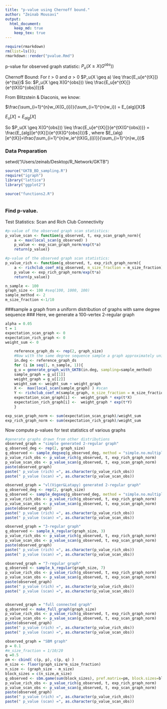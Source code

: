 ```yaml
---
title: "p-value using Chernoff bound."
author: "Zeinab Mousavi"
output: 
  html_document:
    keep_md: true
    keep_tex: true
---
```


```r
require(rmarkdown)
rm(list=ls()); 
rmarkdown::render("pvalue.Rmd") 
```



p-value for observed graph statistic: $P_u(X \geq X(G^{obs}))$ 

Chernoff Bound:
For $t>0$ and $a>0$ 
 $P_u(X \geq a) \leq \frac{E_u[e^{tX}]}{e^{ta}}$
So:
$P_u(X \geq X(G^{obs})) \leq \frac{E_u[e^{tX}]}{e^{tX(G^{obs})}}$

From Blitzstein & Diaconis, we know:

$\frac{\sum_{i=1}^{n}w_iX(G_{i})}{\sum_{i=1}^{n}w_i}) = E_{alg}[X]$

$E_{u}[X]=E_{alg}[X]$

So
$P_u(X \geq X(G^{obs})) \leq \frac{E_u[e^{tX}]}{e^{tX(G^{obs})}} = \frac{E_{alg}[e^{tX}]}{e^{tX(G^{obs})}}$ , where 
$E_{alg}[e^{tX}]=\frac{\sum_{i=1}^{n}w_ie^{tX(G_{i})}}{\sum_{i=1}^{n}w_i})$

### Data Preparation 

setwd("/Users/zeinab/Desktop/R_Network/GKTB")

```r
source("GKTB_BD_sampling.R")
require("igraph")
library("lattice")
library("ggplot2")

source("functions2.R")



```

### Find p-value.
Test Statistics: Scan and Rich Club Connectivity


```r

#p-value of the observed graph scan statistics:
p_value_scan <- function(g_observed, t, exp_scan_graph_norm){
    a <- max(local_scan(g_observed) )
    p_value <- exp_scan_graph_norm/exp(t*a)
    return(p_value)}

#p-value of the observed graph scan statistics:
p_value_rich <- function(g_observed, t, exp_rich_graph_norm){
    a <- richclub_coef_m(g_observed, m_size_fraction = m_size_fraction)[[1]] 
    p_value <- exp_rich_graph_norm/exp(t*a)
    return(p_value)}

n_sample <- 100 
graph_size <- 100 #seq(100, 1000, 100)
sample_method <- 2
m_size_fraction <-1/10
```


###sample a graph from a uniform distribution of graphs with same degree sequence
### Here, we generate a 100-vertex 2-regular graph

```r

alpha = 0.05
t = 1
expectation_scan_graph <- 0 
expectation_rich_graph <- 0 
weight_sum <- 0

    reference_graph_ds <- rep(2, graph_size)
    #Now with the same degree sequence sample a graph approximately uniformly
    in.deg <- reference_graph_ds
    for (i in seq(1, n_sample, 1)){
    g_u = generate_graph_with_GKTB(in.deg, sampling=sample_method)
    sample_graph = g_u[[1]] 
    weight_graph = g_u[[2]]
    weight_sum <- weight_sum + weight_graph 
    X <-  max(local_scan(sample_graph) ) #scan 
    Y <- richclub_coef_m(sample_graph, m_size_fraction = m_size_fraction)[[1]] 
    expectation_scan_graph[i] <-  weight_graph * exp(t*X)
    expectation_rich_graph[i] <-  weight_graph * exp(t*Y)
    }

exp_scan_graph_norm <- sum(expectation_scan_graph)/weight_sum
exp_rich_graph_norm <- sum(expectation_rich_graph)/weight_sum

```
Now compute p-values for test statistics of various graphs
```r
#generate graphs drawn from other distributions 
observed_graph = "simple generated 2-regular graph"
g_observed_deg <- rep(2, graph_size)
g_observed <- sample_degseq(g_observed_deg, method = "simple.no.multiple")
p_value_rich_obs <- p_value_rich(g_observed, t, exp_rich_graph_norm)
p_value_scan_obs <- p_value_scan(g_observed, t, exp_scan_graph_norm)
paste(observed_graph) 
paste(" p_value (rich) =", as.character(p_value_rich_obs))
paste(" p_value (scan) =", as.character(p_value_scan_obs))

observed_graph = "vl(Viger&Latapy) generated 2-regular graph"
g_observed_deg <- rep(2, graph_size)
g_observed <- sample_degseq(g_observed_deg, method = "simple.no.multiple")
p_value_rich_obs <- p_value_rich(g_observed, t, exp_rich_graph_norm)
p_value_scan_obs <- p_value_scan(g_observed, t, exp_scan_graph_norm)
paste(observed_graph) 
paste(" p_value (rich) =", as.character(p_value_rich_obs))
paste(" p_value (scan) =", as.character(p_value_scan_obs))

observed_graph = "3-regular graph" 
g_observed <- sample_k_regular(graph_size, 3) 
p_value_rich_obs <- p_value_rich(g_observed, t, exp_rich_graph_norm)
p_value_scan_obs <- p_value_scan(g_observed, t, exp_scan_graph_norm)
paste(observed_graph) 
paste(" p_value (rich) =", as.character(p_value_rich_obs))
paste(" p_value (scan) =", as.character(p_value_scan_obs))

observed_graph = "7-regular graph" 
g_observed <- sample_k_regular(graph_size, 7) 
p_value_rich_obs <- p_value_rich(g_observed, t, exp_rich_graph_norm)
p_value_scan_obs <- p_value_scan(g_observed, t, exp_scan_graph_norm)
paste(observed_graph) 
paste(" p_value (rich) =", as.character(p_value_rich_obs))
paste(" p_value (scan) =", as.character(p_value_scan_obs))


observed_graph = "full connected graph" 
g_observed <- make_full_graph(graph_size)
p_value_rich_obs <- p_value_rich(g_observed, t, exp_rich_graph_norm)
p_value_scan_obs <- p_value_scan(g_observed, t, exp_scan_graph_norm)
paste(observed_graph) 
paste(" p_value (rich) =", as.character(p_value_rich_obs))
paste(" p_value (scan) =", as.character(p_value_scan_obs))

observed_graph = "SBM graph"
p = 0.1
#m_size_fraction = 1/10/20
q =0.5
pm <- cbind( c(p, p), c(p, q) )
m_size <- floor(graph_size*m_size_fraction)
n_size <- (graph_size - m_size)
block_sizes = c(n_size,m_size)
g_observed <- sbm.game(sum(block_sizes), pref.matrix=pm, block.sizes=block_sizes, directed=FALSE,loops=FALSE)
p_value_rich_obs <- p_value_rich(g_observed, t, exp_rich_graph_norm)
p_value_scan_obs <- p_value_scan(g_observed, t, exp_scan_graph_norm)
paste(observed_graph) 
paste(" p_value (rich) =", as.character(p_value_rich_obs))
paste(" p_value (scan) =", as.character(p_value_scan_obs))
```